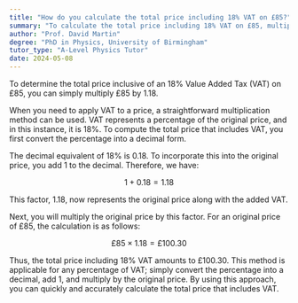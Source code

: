 ```yaml
---
title: "How do you calculate the total price including 18% VAT on £85?"
summary: "To calculate the total price including 18% VAT on £85, multiply £85 by 1.18."
author: "Prof. David Martin"
degree: "PhD in Physics, University of Birmingham"
tutor_type: "A-Level Physics Tutor"
date: 2024-05-08
---
```


To determine the total price inclusive of an 18% Value Added Tax (VAT) on £85, you can simply multiply £85 by $1.18$.

When you need to apply VAT to a price, a straightforward multiplication method can be used. VAT represents a percentage of the original price, and in this instance, it is $18\%$. To compute the total price that includes VAT, you first convert the percentage into a decimal form.

The decimal equivalent of $18\%$ is $0.18$. To incorporate this into the original price, you add $1$ to the decimal. Therefore, we have:

$$
1 + 0.18 = 1.18
$$

This factor, $1.18$, now represents the original price along with the added VAT.

Next, you will multiply the original price by this factor. For an original price of £85, the calculation is as follows:

$$
£85 \times 1.18 = £100.30
$$

Thus, the total price including $18\%$ VAT amounts to £100.30. This method is applicable for any percentage of VAT; simply convert the percentage into a decimal, add $1$, and multiply by the original price. By using this approach, you can quickly and accurately calculate the total price that includes VAT.
    